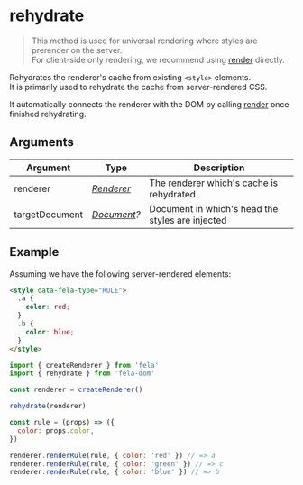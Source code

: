 # rehydrate

> This method is used for universal rendering where styles are prerender on the server.<br />For client-side only rendering, we recommend using [render](api/fela-dom/render) directly.

Rehydrates the renderer's cache from existing `<style>` elements.<br />It is primarily used to rehydrate the cache from server-rendered CSS.

It automatically connects the renderer with the DOM by calling [render](api/fela-dom/render) once finished rehydrating.

## Arguments

| Argument       | Type                                                                     | Description                                      |
| -------------- | ------------------------------------------------------------------------ | ------------------------------------------------ |
| renderer       | [_Renderer_](api/fela/renderer)                                          | The renderer which's cache is rehydrated.        |
| targetDocument | _[Document](https://developer.mozilla.org/en-US/docs/Web/API/Document)?_ | Document in which's head the styles are injected |

## Example

Assuming we have the following server-rendered elements:

```html
<style data-fela-type="RULE">
  .a {
    color: red;
  }
  .b {
    color: blue;
  }
</style>
```

```javascript
import { createRenderer } from 'fela'
import { rehydrate } from 'fela-dom'

const renderer = createRenderer()

rehydrate(renderer)

const rule = (props) => ({
  color: props.color,
})

renderer.renderRule(rule, { color: 'red' }) // => a
renderer.renderRule(rule, { color: 'green' }) // => c
renderer.renderRule(rule, { color: 'blue' }) // => b
```
